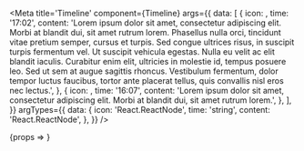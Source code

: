 

<Meta
	title='Timeline'
	component={Timeline}
	args={{
		data: [
			{
				icon: <Icon name='Application_approved' size='4xl' />,
				time: '17:02',
				content:
					'Lorem ipsum dolor sit amet, consectetur adipiscing elit. Morbi at blandit dui, sit amet rutrum lorem. Phasellus nulla orci, tincidunt vitae pretium semper, cursus et turpis. Sed congue ultrices risus, in suscipit turpis fermentum vel. Ut suscipit vehicula egestas. Nulla eu velit ac elit blandit iaculis. Curabitur enim elit, ultricies in molestie id, tempus posuere leo. Sed ut sem at augue sagittis rhoncus. Vestibulum fermentum, dolor tempor luctus faucibus, tortor ante placerat tellus, quis convallis nisl eros nec lectus.',
			},
			{
				icon: <Icon name='Application_rejected' size='4xl' />,
				time: '16:07',
				content: 'Lorem ipsum dolor sit amet, consectetur adipiscing elit. Morbi at blandit dui, sit amet rutrum lorem.',
			},
		],
	}}
	argTypes={{
		data: {
			icon: 'React.ReactNode',
			time: 'string',
			content: 'React.ReactNode',
		},
	}}
/>

<Canvas>
	<Story name='Basic'>{props => <Timeline {...props} />}</Story>
</Canvas>
